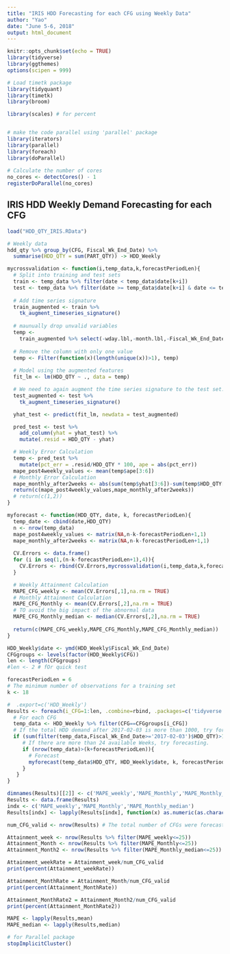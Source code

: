 ```yaml
---
title: "IRIS HDD Forecasting for each CFG using Weekly Data"
author: "Yao"
date: "June 5-6, 2018"
output: html_document
---
```


```r
knitr::opts_chunk$set(echo = TRUE)
library(tidyverse)
library(ggthemes)
options(scipen = 999)

# Load timetk package
library(tidyquant)
library(timetk)
library(broom)

library(scales) # for percent


# make the code parallel using 'parallel' package
library(iterators)
library(parallel)
library(foreach)
library(doParallel)
 
# Calculate the number of cores
no_cores <- detectCores() - 1
registerDoParallel(no_cores)
```

## IRIS HDD Weekly Demand Forecasting for each CFG

```r
load("HDD_QTY_IRIS.RData")

# Weekly data
hdd_qty %>% group_by(CFG, Fiscal_Wk_End_Date) %>%
  summarise(HDD_QTY = sum(PART_QTY)) -> HDD_Weekly
```

```r
mycrossvalidation <- function(i,temp_data,k,forecastPeriodLen){
  # Split into training and test sets
  train <- temp_data %>% filter(date < temp_data$date[k+i])
  test <- temp_data %>% filter(date >= temp_data$date[k+i] & date <= temp_data$date[k+i+forecastPeriodLen-1])
  
  # Add time series signature
  train_augmented <- train %>%
    tk_augment_timeseries_signature()
  
  # maunually drop unvalid variables
  temp <-
    train_augmented %>% select(-wday.lbl,-month.lbl,-Fiscal_Wk_End_Date)
  
  # Remove the column with only one value
  temp <- Filter(function(x)(length(unique(x))>1), temp)
  
  # Model using the augmented features
  fit_lm <- lm(HDD_QTY ~ ., data = temp)

  # We need to again augment the time series signature to the test set.
  test_augmented <- test %>%
    tk_augment_timeseries_signature()

  yhat_test <- predict(fit_lm, newdata = test_augmented)

  pred_test <- test %>%
    add_column(yhat = yhat_test) %>%
    mutate(.resid = HDD_QTY - yhat)

  # Weekly Error Calculation
  temp <- pred_test %>%
    mutate(pct_err = .resid/HDD_QTY * 100, ape = abs(pct_err))
  mape_post4weekly_values <- mean(temp$ape[3:6])
  # Monthly Error Calculation
  mape_monthly_after2weeks <- abs(sum(temp$yhat[3:6])-sum(temp$HDD_QTY[3:6]))/sum(temp$HDD_QTY[3:6]) * 100
  return(c(mape_post4weekly_values,mape_monthly_after2weeks))
  # return(c(1,2))
}
```


```r
myforecast <- function(HDD_QTY, date, k, forecastPeriodLen){
  temp_date <- cbind(date,HDD_QTY)
  n <- nrow(temp_data)
  mape_post4weekly_values <- matrix(NA,n-k-forecastPeriodLen+1,1)
  mape_monthly_after2weeks <- matrix(NA,n-k-forecastPeriodLen+1,1)
  
  CV.Errors <- data.frame()
  for (i in seq(1,(n-k-forecastPeriodLen+1),4)){
    CV.Errors <- rbind(CV.Errors,mycrossvalidation(i,temp_data,k,forecastPeriodLen))
  }

  # Weekly Attainment Calculation
  MAPE_CFG_weekly <- mean(CV.Errors[,1],na.rm = TRUE)
  # Monthly Attainment Calculation 
  MAPE_CFG_Monthly <- mean(CV.Errors[,2],na.rm = TRUE)
  # TO avoid the big impact of the abnormal data
  MAPE_CFG_Monthly_median <- median(CV.Errors[,2],na.rm = TRUE)
  
  return(c(MAPE_CFG_weekly,MAPE_CFG_Monthly,MAPE_CFG_Monthly_median))
}
```


```r
HDD_Weekly$date <- ymd(HDD_Weekly$Fiscal_Wk_End_Date)
CFGgroups <- levels(factor(HDD_Weekly$CFG))
len <- length(CFGgroups)
#len <- 2 # fOr quick test

forecastPeriodLen = 6
# The minimum number of observations for a training set
k <- 18 

#  .export=c('HDD_Weekly')
Results <- foreach(i_CFG=1:len, .combine=rbind, .packages=c('tidyverse','timetk','tidyquant','broom')) %dopar% {
  # For each CFG
  temp_data <- HDD_Weekly %>% filter(CFG==CFGgroups[i_CFG])
  # If the total HDD demand after 2017-02-03 is more than 1000, try forecasting.
  if (sum(filter(temp_data,Fiscal_Wk_End_Date>='2017-02-03')$HDD_QTY)>1000){
     # If there are more than 24 available Weeks, try forecasting.
     if (nrow(temp_data)>(k+forecastPeriodLen)){
       # Forecast
       myforecast(temp_data$HDD_QTY, HDD_Weekly$date, k, forecastPeriodLen)
     }
   }
}

dimnames(Results)[[2]] <- c('MAPE_weekly','MAPE_Monthly','MAPE_Monthly_median')
Results <- data.frame(Results)
indx <- c('MAPE_weekly','MAPE_Monthly','MAPE_Monthly_median')
Results[indx] <- lapply(Results[indx], function(x) as.numeric(as.character(x)))

num_CFG_valid <- nrow(Results) # The total number of CFGs were forecasted.

Attainment_week <- nrow(Results %>% filter(MAPE_weekly<=25))
Attainment_Month <- nrow(Results %>% filter(MAPE_Monthly<=25))
Attainment_Month2 <- nrow(Results %>% filter(MAPE_Monthly_median<=25))

Attainment_weekRate = Attainment_week/num_CFG_valid
print(percent(Attainment_weekRate))

Attainment_MonthRate = Attainment_Month/num_CFG_valid
print(percent(Attainment_MonthRate))

Attainment_MonthRate2 = Attainment_Month2/num_CFG_valid
print(percent(Attainment_MonthRate2))

MAPE <- lapply(Results,mean)
MAPE_median <- lapply(Results,median)
```

```r
# for Parallel package
stopImplicitCluster()
```

